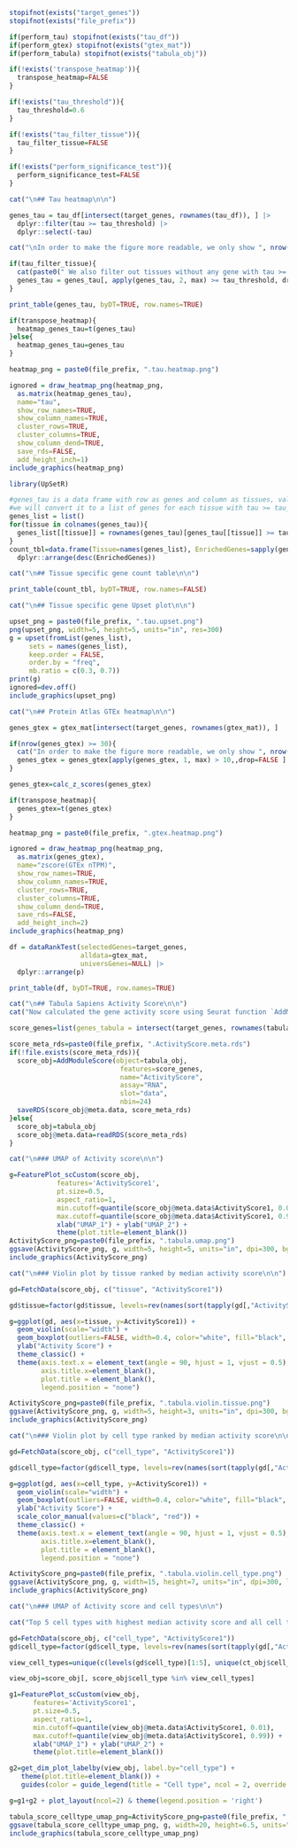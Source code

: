```r
stopifnot(exists("target_genes"))
stopifnot(exists("file_prefix"))

if(perform_tau) stopifnot(exists("tau_df"))
if(perform_gtex) stopifnot(exists("gtex_mat"))
if(perform_tabula) stopifnot(exists("tabula_obj"))

if(!exists('transpose_heatmap')){
  transpose_heatmap=FALSE
}

if(!exists("tau_threshold")){
  tau_threshold=0.6
}

if(!exists("tau_filter_tissue")){
  tau_filter_tissue=FALSE
}

if(!exists("perform_significance_test")){
  perform_significance_test=FALSE
}
```

```r
cat("\n## Tau heatmap\n\n")

genes_tau = tau_df[intersect(target_genes, rownames(tau_df)), ] |>
  dplyr::filter(tau >= tau_threshold) |>
  dplyr::select(-tau)

cat("\nIn order to make the figure more readable, we only show ", nrow(genes_tau), " genes with tau >= ", tau_threshold, ".")

if(tau_filter_tissue){
  cat(paste0(" We also filter out tissues without any gene with tau >= ", tau_threshold, ".\n"))
  genes_tau = genes_tau[, apply(genes_tau, 2, max) >= tau_threshold, drop=FALSE]
}

print_table(genes_tau, byDT=TRUE, row.names=TRUE)

if(transpose_heatmap){
  heatmap_genes_tau=t(genes_tau)
}else{
  heatmap_genes_tau=genes_tau
}

heatmap_png = paste0(file_prefix, ".tau.heatmap.png")

ignored = draw_heatmap_png(heatmap_png, 
  as.matrix(heatmap_genes_tau), 
  name="tau", 
  show_row_names=TRUE, 
  show_column_names=TRUE, 
  cluster_rows=TRUE, 
  cluster_columns=TRUE,
  show_column_dend=TRUE,
  save_rds=FALSE,
  add_height_inch=1)
include_graphics(heatmap_png)
```

```r
library(UpSetR)

#genes_tau is a data frame with row as genes and column as tissues, value as tau
#we will convert it to a list of genes for each tissue with tau >= tau_threshold
genes_list = list()
for(tissue in colnames(genes_tau)){
  genes_list[[tissue]] = rownames(genes_tau)[genes_tau[[tissue]] >= tau_threshold]
}
count_tbl=data.frame(Tissue=names(genes_list), EnrichedGenes=sapply(genes_list, length)) |>
  dplyr::arrange(desc(EnrichedGenes))

cat("\n## Tissue specific gene count table\n\n")

print_table(count_tbl, byDT=TRUE, row.names=FALSE)

cat("\n## Tissue specific gene Upset plot\n\n")

upset_png = paste0(file_prefix, ".tau.upset.png")
png(upset_png, width=5, height=5, units="in", res=300) 
g = upset(fromList(genes_list), 
     sets = names(genes_list),
     keep.order = FALSE,
     order.by = "freq",
     mb.ratio = c(0.3, 0.7))
print(g)
ignored=dev.off()
include_graphics(upset_png)
```

```r
cat("\n## Protein Atlas GTEx heatmap\n\n")

genes_gtex = gtex_mat[intersect(target_genes, rownames(gtex_mat)), ]

if(nrow(genes_gtex) >= 30){
  cat("In order to make the figure more readable, we only show ", nrow(genes_gtex), " genes with max nTPM > 10.\n")
  genes_gtex = genes_gtex[apply(genes_gtex, 1, max) > 10,,drop=FALSE ]
}

genes_gtex=calc_z_scores(genes_gtex)

if(transpose_heatmap){
  genes_gtex=t(genes_gtex)
}

heatmap_png = paste0(file_prefix, ".gtex.heatmap.png")

ignored = draw_heatmap_png(heatmap_png, 
  as.matrix(genes_gtex), 
  name="zscore(GTEx nTPM)", 
  show_row_names=TRUE, 
  show_column_names=TRUE, 
  cluster_rows=TRUE, 
  cluster_columns=TRUE,
  show_column_dend=TRUE,
  save_rds=FALSE,
  add_height_inch=2)
include_graphics(heatmap_png)
```

```r
df = dataRankTest(selectedGenes=target_genes, 
                  alldata=gtex_mat, 
                  universGenes=NULL) |>
  dplyr::arrange(p)

print_table(df, byDT=TRUE, row.names=TRUE)
```

```r
cat("\n## Tabula Sapiens Activity Score\n\n")
cat("Now calculated the gene activity score using Seurat function `AddModuleScore`.\n")

score_genes=list(genes_tabula = intersect(target_genes, rownames(tabula_obj)))

score_meta_rds=paste0(file_prefix, ".ActivityScore.meta.rds")
if(!file.exists(score_meta_rds)){
  score_obj=AddModuleScore(object=tabula_obj, 
                            features=score_genes, 
                            name="ActivityScore", 
                            assay="RNA",
                            slot="data",
                            nbin=24)
  saveRDS(score_obj@meta.data, score_meta_rds)
}else{
  score_obj=tabula_obj
  score_obj@meta.data=readRDS(score_meta_rds)
}

cat("\n### UMAP of Activity score\n\n")

g=FeaturePlot_scCustom(score_obj, 
            features='ActivityScore1', 
            pt.size=0.5,
            aspect_ratio=1,
            min.cutoff=quantile(score_obj@meta.data$ActivityScore1, 0.01),
            max.cutoff=quantile(score_obj@meta.data$ActivityScore1, 0.99)) +
            xlab("UMAP_1") + ylab("UMAP_2") + 
            theme(plot.title=element_blank())
ActivityScore_png=paste0(file_prefix, ".tabula.umap.png")
ggsave(ActivityScore_png, g, width=5, height=5, units="in", dpi=300, bg="white")
include_graphics(ActivityScore_png)

cat("\n### Violin plot by tissue ranked by median activity score\n\n")

gd=FetchData(score_obj, c("tissue", "ActivityScore1"))

gd$tissue=factor(gd$tissue, levels=rev(names(sort(tapply(gd[,"ActivityScore1"], gd$tissue, median)))))

g=ggplot(gd, aes(x=tissue, y=ActivityScore1)) +
  geom_violin(scale="width") + 
  geom_boxplot(outliers=FALSE, width=0.4, color="white", fill="black", linewidth=0.2) +
  ylab("Activity Score") +  
  theme_classic() +
  theme(axis.text.x = element_text(angle = 90, hjust = 1, vjust = 0.5),
        axis.title.x=element_blank(),
        plot.title = element_blank(),
        legend.position = "none")

ActivityScore_png=paste0(file_prefix, ".tabula.violin.tissue.png")
ggsave(ActivityScore_png, g, width=5, height=3, units="in", dpi=300, bg="white")
include_graphics(ActivityScore_png)       

cat("\n### Violin plot by cell type ranked by median activity score\n\n")

gd=FetchData(score_obj, c("cell_type", "ActivityScore1"))

gd$cell_type=factor(gd$cell_type, levels=rev(names(sort(tapply(gd[,"ActivityScore1"], gd$cell_type, median)))))

g=ggplot(gd, aes(x=cell_type, y=ActivityScore1)) +
  geom_violin(scale="width") + 
  geom_boxplot(outliers=FALSE, width=0.4, color="white", fill="black", linewidth=0.2) +
  ylab("Activity Score") + 
  scale_color_manual(values=c("black", "red")) +
  theme_classic() +
  theme(axis.text.x = element_text(angle = 90, hjust = 1, vjust = 0.5),
        axis.title.x=element_blank(),
        plot.title = element_blank(),
        legend.position = "none")

ActivityScore_png=paste0(file_prefix, ".tabula.violin.cell_type.png")
ggsave(ActivityScore_png, g, width=15, height=7, units="in", dpi=300, limitsize=FALSE, bg="white")
include_graphics(ActivityScore_png)

cat("\n### UMAP of Activity score and cell types\n\n")

cat("Top 5 cell types with highest median activity score and all cell types with at least 1% of cells are shown in UMAP.\n")

gd=FetchData(score_obj, c("cell_type", "ActivityScore1"))
gd$cell_type=factor(gd$cell_type, levels=rev(names(sort(tapply(gd[,"ActivityScore1"], gd$cell_type, median)))))

view_cell_types=unique(c(levels(gd$cell_type)[1:5], unique(ct_obj$cell_type)))

view_obj=score_obj[, score_obj$cell_type %in% view_cell_types]

g1=FeaturePlot_scCustom(view_obj, 
      features='ActivityScore1', 
      pt.size=0.5,
      aspect_ratio=1,
      min.cutoff=quantile(view_obj@meta.data$ActivityScore1, 0.01),
      max.cutoff=quantile(view_obj@meta.data$ActivityScore1, 0.99)) +
      xlab("UMAP_1") + ylab("UMAP_2") + 
      theme(plot.title=element_blank())

g2=get_dim_plot_labelby(view_obj, label.by="cell_type") + 
   theme(plot.title=element_blank()) +
   guides(color = guide_legend(title = "Cell type", ncol = 2, override.aes = list(size=4)))

g=g1+g2 + plot_layout(ncol=2) & theme(legend.position = 'right')

tabula_score_celltype_umap_png=ActivityScore_png=paste0(file_prefix, ".tabula.umap.score.cell_type.png")
ggsave(tabula_score_celltype_umap_png, g, width=20, height=6.5, units="in", dpi=300, bg="white")
include_graphics(tabula_score_celltype_umap_png)
```
